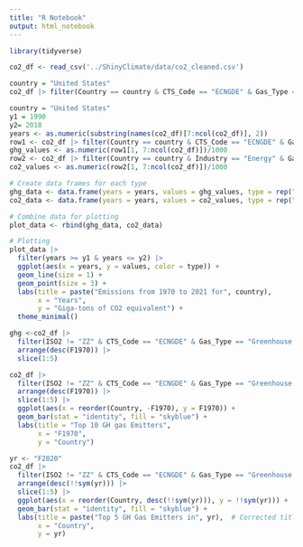 ```yaml
---
title: "R Notebook"
output: html_notebook
---
```


```r
library(tidyverse)
```

```r
co2_df <- read_csv('../ShinyClimate/data/co2_cleaned.csv')
```

```r
country = "United States"
co2_df |> filter(Country == country & CTS_Code == "ECNGDE" & Gas_Type == "Greenhouse gas")
```
```r
country = "United States"
y1 = 1990
y2= 2018
years <- as.numeric(substring(names(co2_df)[7:ncol(co2_df)], 2))
row1 <- co2_df |> filter(Country == country & CTS_Code == "ECNGDE" & Gas_Type == "Greenhouse gas")
ghg_values <- as.numeric(row1[1, 7:ncol(co2_df)])/1000
row2 <- co2_df |> filter(Country == country & Industry == "Energy" & Gas_Type == "Carbon dioxide")
co2_values <- as.numeric(row2[1, 7:ncol(co2_df)])/1000

# Create data frames for each type
ghg_data <- data.frame(years = years, values = ghg_values, type = rep("Total", length(ghg_values)))
co2_data <- data.frame(years = years, values = co2_values, type = rep("CO2", length(co2_values)))

# Combine data for plotting
plot_data <- rbind(ghg_data, co2_data)

# Plotting
plot_data |>
  filter(years >= y1 & years <= y2) |>
  ggplot(aes(x = years, y = values, color = type)) +
  geom_line(size = 1) +
  geom_point(size = 3) +
  labs(title = paste("Emissions from 1970 to 2021 for", country),
       x = "Years",
       y = "Giga-tons of CO2 equivalent") +
  theme_minimal()

```
```r
ghg <-co2_df |> 
  filter(ISO2 != "ZZ" & CTS_Code == "ECNGDE" & Gas_Type == "Greenhouse gas") |>
  arrange(desc(F1970)) |> 
  slice(1:5) 
```




```r
co2_df |> 
  filter(ISO2 != "ZZ" & CTS_Code == "ECNGDE" & Gas_Type == "Greenhouse gas") |>
  arrange(desc(F1970)) |> 
  slice(1:5) |>
  ggplot(aes(x = reorder(Country, -F1970), y = F1970)) +
  geom_bar(stat = "identity", fill = "skyblue") +
  labs(title = "Top 10 GH gas Emitters",
       x = "F1970",
       y = "Country")
```

```r
yr <- "F2020"
co2_df |> 
  filter(ISO2 != "ZZ" & CTS_Code == "ECNGDE" & Gas_Type == "Greenhouse gas") |>
  arrange(desc(!!sym(yr))) |>  
  slice(1:5) |>
  ggplot(aes(x = reorder(Country, desc(!!sym(yr))), y = !!sym(yr))) +  
  geom_bar(stat = "identity", fill = "skyblue") +
  labs(title = paste("Top 5 GH Gas Emitters in", yr),  # Corrected title
       x = "Country",
       y = yr)
```